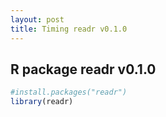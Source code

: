 ```yaml
---
layout: post
title: Timing readr v0.1.0
---
```


## R package readr v0.1.0

```r
#install.packages("readr")
library(readr)
```